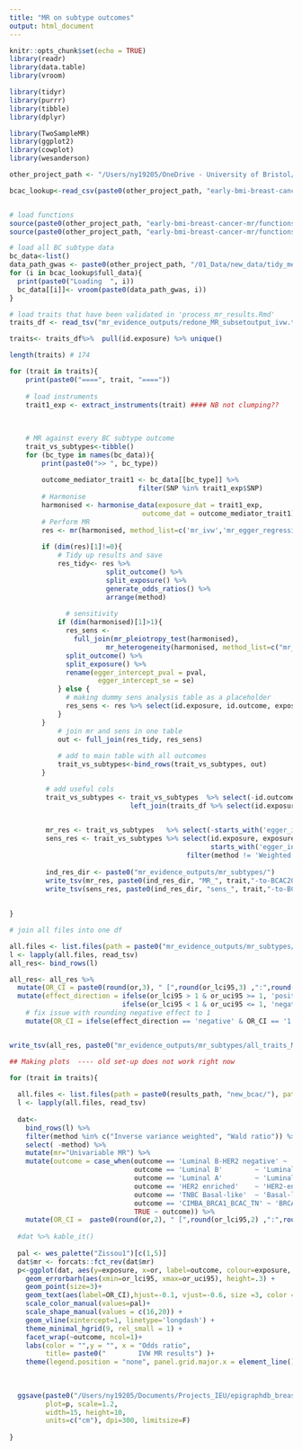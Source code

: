 ```yaml
---
title: "MR on subtype outcomes"
output: html_document
---
```


```r
knitr::opts_chunk$set(echo = TRUE)
library(readr)
library(data.table)
library(vroom)

library(tidyr)
library(purrr)
library(tibble)
library(dplyr)

library(TwoSampleMR)
library(ggplot2)
library(cowplot)
library(wesanderson)
```

```r
other_project_path <- "/Users/ny19205/OneDrive - University of Bristol/Documents - OneDrive/Mini-project2/"

bcac_lookup<-read_csv(paste0(other_project_path, "early-bmi-breast-cancer-mr//metadata/data_lookup_BCAC.csv")) 


# load functions
source(paste0(other_project_path, "early-bmi-breast-cancer-mr/functions.R"))
source(paste0(other_project_path, "early-bmi-breast-cancer-mr/functions_mvmr.R"))

```

```r
# load all BC subtype data
bc_data<-list()
data_path_gwas <- paste0(other_project_path, "/01_Data/new_data/tidy_meta_analysed_data/")
for (i in bcac_lookup$full_data){
  print(paste0("Loading  ", i))
  bc_data[[i]]<- vroom(paste0(data_path_gwas, i)) 
}
```

```r

# load traits that have been validated in 'process_mr_results.Rmd'
traits_df <- read_tsv("mr_evidence_outputs/redone_MR_subsetoutput_ivw.tsv") 

traits<- traits_df%>%  pull(id.exposure) %>% unique()

length(traits) # 174

```


```r


for (trait in traits){
    print(paste0("====", trait, "===="))
  
    # load instruments
    trait1_exp <- extract_instruments(trait) #### NB not clumping??
  
    
    
    # MR against every BC subtype outcome
    trait_vs_subtypes<-tibble()
    for (bc_type in names(bc_data)){
        print(paste0(">> ", bc_type))
   
        outcome_mediator_trait1 <- bc_data[[bc_type]] %>%
                                filter(SNP %in% trait1_exp$SNP)
        # Harmonise 
        harmonised <- harmonise_data(exposure_dat = trait1_exp, 
                                 outcome_dat = outcome_mediator_trait1)
        # Perform MR
        res <- mr(harmonised, method_list=c('mr_ivw','mr_egger_regression','mr_weighted_median', 'mr_wald_ratio')) 
        
        if (dim(res)[1]!=0){
            # Tidy up results and save
            res_tidy<- res %>%
                        split_outcome() %>% 
                        split_exposure() %>% 
                        generate_odds_ratios() %>% 
                        arrange(method)
            
              # sensitivity
            if (dim(harmonised)[1]>1){
              res_sens <-
                full_join(mr_pleiotropy_test(harmonised),
                        mr_heterogeneity(harmonised, method_list=c("mr_egger_regression", "mr_ivw"))) %>% 
              split_outcome() %>%
              split_exposure() %>% 
              rename(egger_intercept_pval = pval,
                      egger_intercept_se = se)
            } else {
              # making dummy sens analysis table as a placeholder
              res_sens <- res %>% select(id.exposure, id.outcome, exposure, outcome, nsnp) %>% distinct() %>% mutate(method = "NO SENSITIVITY")
            }
        }  
            # join mr and sens in one table
            out <- full_join(res_tidy, res_sens)
            
            # add to main table with all outcomes
            trait_vs_subtypes<-bind_rows(trait_vs_subtypes, out)
        }

         # add useful cols
         trait_vs_subtypes <- trait_vs_subtypes  %>% select(-id.outcome) %>%
                              left_join(traits_df %>% select(id.exposure, exposure_name, exposure_cat)) %>% distinct()

         
         mr_res <- trait_vs_subtypes   %>% select(-starts_with('egger_intercept'), -starts_with('Q'))
         sens_res <- trait_vs_subtypes %>% select(id.exposure, exposure, outcome, method, nsnp,
                                                  starts_with('egger_intercept'), starts_with('Q'), ) %>% 
                                            filter(method != 'Weighted median')
         
         ind_res_dir <- paste0("mr_evidence_outputs/mr_subtypes/")
         write_tsv(mr_res, paste0(ind_res_dir, "MR_", trait,"-to-BCAC2020_subtypes.tsv" ))
         write_tsv(sens_res, paste0(ind_res_dir, "sens_", trait,"-to-BCAC2020_subtypes.tsv" ))
          
           
} 

```


```r
# join all files into one df

all.files <- list.files(path = paste0("mr_evidence_outputs/mr_subtypes/"), pattern = paste0("MR*"), full.names = T)
l <- lapply(all.files, read_tsv)
all_res<- bind_rows(l)

all_res<- all_res %>% 
  mutate(OR_CI = paste0(round(or,3), " [",round(or_lci95,3) ,":",round(or_uci95,3), "]")) %>% 
  mutate(effect_direction = ifelse(or_lci95 > 1 & or_uci95 >= 1, 'positive',
                            ifelse(or_lci95 < 1 & or_uci95 <= 1, 'negative', 'overlaps null'))) %>% 
    # fix issue with rounding negative effect to 1 
    mutate(OR_CI = ifelse(effect_direction == 'negative' & OR_CI == '1 [1:1]', "0.99 [0.99:0.99]", OR_CI))


write_tsv(all_res, paste0("mr_evidence_outputs/mr_subtypes/all_traits_MR_vs_BCAC2020.tsv"))
```





```r
## Making plots  ---- old set-up does not work right now

for (trait in traits){
  
  all.files <- list.files(path = paste0(results_path, "new_bcac/"), pattern = paste0("MR_", trait,"-to-*"), full.names = T)
  l <- lapply(all.files, read_tsv)
  
  dat<-
    bind_rows(l) %>% 
    filter(method %in% c("Inverse variance weighted", "Wald ratio")) %>% 
    select( -method) %>% 
    mutate(mr="Univariable MR") %>% 
    mutate(outcome = case_when(outcome == 'Luminal B-HER2 negative' ~ 'Luminal B1: ER+PR+HER-',
                               outcome == 'Luminal B'        ~ 'Luminal B2: ER+PR+HER+',
                               outcome == 'Luminal A'        ~ 'Luminal A: ER+PR+HER-',
                               outcome == 'HER2 enriched'    ~ 'HER2-enriched: ER-PR-HER+',
                               outcome == 'TNBC Basal-like'  ~ 'Basal-like TNBC: ER-PR-HER-',
                               outcome == 'CIMBA_BRCA1_BCAC_TN' ~ 'BRCA1_CIMBA TNBC: ER-PR-HER-',
                               TRUE ~ outcome)) %>% 
    mutate(OR_CI =  paste0(round(or,2), " [",round(or_lci95,2) ,":",round(or_uci95,2), "]"))
  
  #dat %>% kable_it()
  
  pal <- wes_palette("Zissou1")[c(1,5)]
  dat$mr <- forcats::fct_rev(dat$mr) 
  p<-ggplot(dat, aes(y=exposure, x=or, label=outcome, colour=exposure,  shape=exposure)) +
    geom_errorbarh(aes(xmin=or_lci95, xmax=or_uci95), height=.3) +
    geom_point(size=3)+
    geom_text(aes(label=OR_CI),hjust=-0.1, vjust=-0.6, size =3, color = 'darkgrey')+
    scale_color_manual(values=pal)+
    scale_shape_manual(values = c(16,20)) +
    geom_vline(xintercept=1, linetype='longdash') +
    theme_minimal_hgrid(9, rel_small = 1) +
    facet_wrap(~outcome, ncol=1)+
    labs(color = "",y = "", x = "Odds ratio",
         title= paste0("        IVW MR results") )+
    theme(legend.position = "none", panel.grid.major.x = element_line())
  
  
  
  ggsave(paste0("/Users/ny19205/Documents/Projects_IEU/epigraphdb_breast_cancer/R/external_figures/new_bcac_", trait, ".png"),
         plot=p, scale=1.2, 
         width=15, height=10,
         units=c("cm"), dpi=300, limitsize=F)
  
}
```





